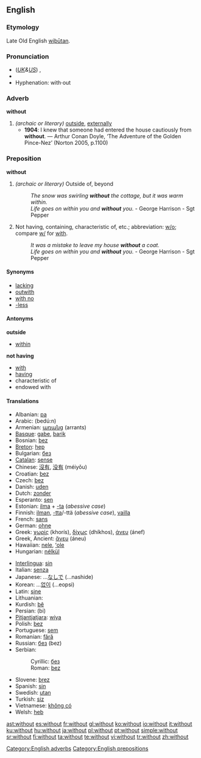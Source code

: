 ==English==

{{rank|came|men|come|109|without|make|def|might}}

===Etymology===
Late Old English [[wiþutan|wiþūtan]].

===Pronunciation===
* (''[[Received Pronunciation|UK]]&[[General American|US]]'') {{IPA|/wɪðˈaʊt/}}, {{SAMPA|/wID"aUt/}}
* {{audio|en-us-without.ogg|Audio (US)}}
* Hyphenation: with&middot;out

===Adverb===
'''without'''

# ''(archaic or literary)'' [[outside]], [[externally]]
#* '''1904''': I knew that someone had entered the house cautiously from '''without'''. — Arthur Conan Doyle, ‘The Adventure of the Golden Pince-Nez’ (Norton 2005, p.1100)
[[Category:English adverbs]]
===Preposition===
'''without'''

# ''(archaic or literary)'' Outside of, beyond
#: ''The snow was swirling '''without''' the cottage, but it was warm within.''
#: ''Life goes on within you and '''without''' you.'' - George Harrison - Sgt Pepper
# Not having, containing, characteristic of, etc.; abbreviation: [[w/o]]; compare [[w/]] for [[with]].
#: ''It was a mistake to leave my house '''without''' a coat.''
#: ''Life goes on within you and '''without''' you.'' - George Harrison - Sgt Pepper

====Synonyms====
* [[lacking]]
* [[outwith]]
* [[with no]]
* [[-less]]

====Antonyms====
'''outside'''
* [[within]]
'''not having'''
* [[with]]
* [[having]]
* characteristic of
* endowed with

====Translations====
{{trans-top|not having}}
* Albanian: [[pa]]
* Arabic: {{ARchar|[[بدون]]}} (bedú:n)
* Armenian: [[առանց]] (arrants)
* [[Basque]]: [[gabe]], [[barik]]
* Bosnian: [[bez#Bosnian|bez]]
* [[Breton]]: [[hep]]
* Bulgarian: [[без]]
* [[Catalan]]: [[sense]]
* Chinese: [[沒有]], [[没有]] (méiyǒu)
* Croatian: [[bez]]
* Czech: [[bez]]
* Danish: [[uden]]
* Dutch: [[zonder]]
* Esperanto: [[sen]]
* Estonian: [[ilma]] + [[-ta]] (''abessive case'')
* Finnish: [[ilman]], [[-tta]]/-ttä (''abessive case''), [[vailla]]
* French: [[sans]]
* German: [[ohne]]
* Greek: [[χωρίς]] (khorís), [[δίχως]] (dhíkhos), [[άνευ]] (ánef)
* Greek, Ancient: [[ἄνευ]] (áneu)
* Hawaiian: [[nele]], [[ʻole]]
* Hungarian: [[nélkül]]
{{trans-mid}}
* [[Interlingua]]: [[sin]]
* Italian: [[senza]]
* Japanese: ...[[なしで]] (...nashide)
* Korean: ...[[없이]] (...eopsi)
* Latin: [[sine]]
* Lithuanian: {{t|lt|be}}
* Kurdish: [[bê]]
* Persian: {{FAchar|[[بی]]}} (bi)
* [[Pitjantjatjara]]: [[wiya]]
* Polish: [[bez#Polish|bez]]
* Portuguese: [[sem]]
* Romanian: [[fără]]
* Russian: [[без#Russian|без]] (bez)
* Serbian:
*: Cyrillic: [[без#Serbian|без]]
*: Roman: [[bez#Serbian|bez]]
* Slovene: [[brez]]
* Spanish: [[sin]]
* Swedish: [[utan]]
* Turkish: [[siz]]
* Vietnamese: [[không có]]
* Welsh: [[heb]]

[[Category:English prepositions]]

[[ast:without]]
[[es:without]]
[[fr:without]]
[[gl:without]]
[[ko:without]]
[[io:without]]
[[it:without]]
[[ku:without]]
[[hu:without]]
[[ja:without]]
[[pl:without]]
[[pt:without]]
[[simple:without]]
[[sr:without]]
[[fi:without]]
[[ta:without]]
[[te:without]]
[[vi:without]]
[[tr:without]]
[[zh:without]]